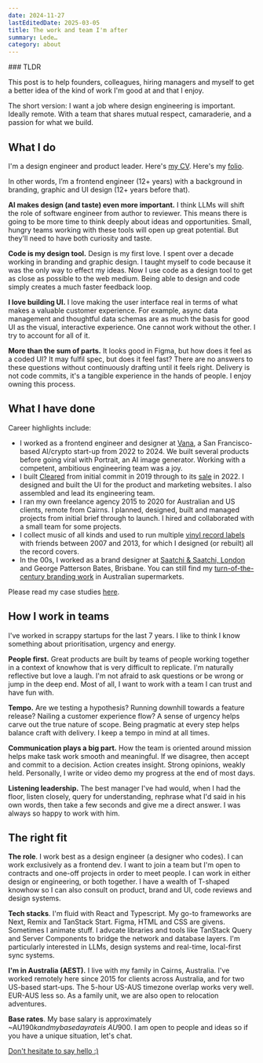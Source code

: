 ```yaml
---
date: 2024-11-27
lastEditedDate: 2025-03-05
title: The work and team I'm after
summary: Lede…
category: about
---
```


<Callout>
### TLDR

This post is to help founders, colleagues, hiring managers and myself to get a better idea of the kind of work I'm good at and that I enjoy.

The short version: I want a job where design engineering is important. Ideally remote. With a team that shares mutual respect, camaraderie, and a passion for what we build.

</Callout>

## What I do

I'm a design engineer and product leader. Here's [my CV](/CallumFlackCV2024.pdf). Here's my [folio](/work).

In other words, I’m a frontend engineer (12+ years) with a background in branding, graphic and UI design (12+ years before that).

**AI makes design (and taste) even more important.** I think LLMs will shift the role of software engineer from author to reviewer. This means there is going to be more time to think deeply about ideas and opportunities. Small, hungry teams working with these tools will open up great potential. But they'll need to have both curiosity and taste.

**Code is my design tool.** Design is my first love. I spent over a decade working in branding and graphic design. I taught myself to code because it was the only way to effect my ideas. Now I use code as a design tool to get as close as possible to the web medium. Being able to design and code simply creates a much faster feedback loop.

**I love building UI.** I love making the user interface real in terms of what makes a valuable customer experience. For example, async data management and thoughtful data schemas are as much the basis for good UI as the visual, interactive experience. One cannot work without the other. I try to account for all of it.

**More than the sum of parts.** It looks good in Figma, but how does it feel as a coded UI? It may fulfil spec, but does it feel fast? There are no answers to these questions without continuously drafting until it feels right. Delivery is not code commits, it's a tangible experience in the hands of people. I enjoy owning this process.


## What I have done

Career highlights include:

- I worked as a frontend engineer and designer at [Vana](/vana), a San Francisco-based AI/crypto start-up from 2022 to 2024. We built several products before going viral with Portrait, an AI image generator. Working with a competent, ambitious engineering team was a joy.
- I built [Cleared](https://getcleared.com/) from initial commit in 2019 through to its [sale](https://www.crunchbase.com/acquisition/femd-acquires-cleared--a1f894e0) in 2022. I designed and built the UI for the product and marketing websites. I also assembled and lead its engineering team.
- I ran my own freelance agency 2015 to 2020 for Australian and US clients, remote from Cairns. I planned, designed, built and managed projects from initial brief through to launch. I hired and collaborated with a small team for some projects.
- I collect music of all kinds and used to run multiple [vinyl record labels](https://www.discogs.com/artist/2452856-Callum-Flack) with friends between 2007 and 2013, for which I designed (or rebuilt) all the record covers.
- In the 00s, I worked as a brand designer at [Saatchi & Saatchi, London](https://saatchi.co.uk/) and George Patterson Bates, Brisbane. You can still find my [turn-of-the-century branding work](breaka) in Australian supermarkets.

Please read my case studies [here](/work).

## How I work in teams

I've worked in scrappy startups for the last 7 years. I like to think I know something about prioritisation, urgency and energy.

**People first.** Great products are built by teams of people working together in a context of knowhow that is very difficult to replicate. I'm naturally reflective but love a laugh. I'm not afraid to ask questions or be wrong or jump in the deep end. Most of all, I want to work with a team I can trust and have fun with.

**Tempo.** Are we testing a hypothesis? Running downhill towards a feature release? Nailing a customer experience flow? A sense of urgency helps carve out the true nature of scope. Being pragmatic at every step helps balance craft with delivery. I keep a tempo in mind at all times.

**Communication plays a big part.** How the team is oriented around mission helps make task work smooth and meaningful. If we disagree, then accept and commit to a decision. Action creates insight. Strong opinions, weakly held. Personally, I write or video demo my progress at the end of most days.

**Listening leadership.** The best manager I've had would, when I had the floor, listen closely, query for understanding, rephrase what I'd said in his own words, then take a few seconds and give me a direct answer. I was always so happy to work with him.

## The right fit

**The role**. I work best as a design engineer (a designer who codes). I can work exclusively as a frontend dev. I want to join a team but I'm open to contracts and one-off projects in order to meet people. I can work in either design or engineering, or both together. I have a wealth of T-shaped knowhow so I can also consult on product, brand and UI, code reviews and design systems.

**Tech stacks**. I'm fluid with React and Typescript. My go-to frameworks are Next, Remix and TanStack Start. Figma, HTML and CSS are givens. Sometimes I animate stuff. I advcate libraries and tools like TanStack Query and Server Components to bridge the network and database layers. I'm particularly interested in LLMs, design systems and real-time, local-first sync systems.

**I'm in Australia (AEST).** I live with my family in Cairns, Australia. I've worked remotely here since 2015 for clients across Australia, and for two US-based start-ups. The 5-hour US-AUS timezone overlap works very well. EUR-AUS less so. As a family unit, we are also open to relocation adventures.

**Base rates**. My base salary is approximately ~AU$190k and my base day rate is ~AU$900. I am open to people and ideas so if you have a unique situation, let's chat.

[Don't hesitate to say hello :)](mailto:callum@flack.com.au?subject=Hello%20Callum)
